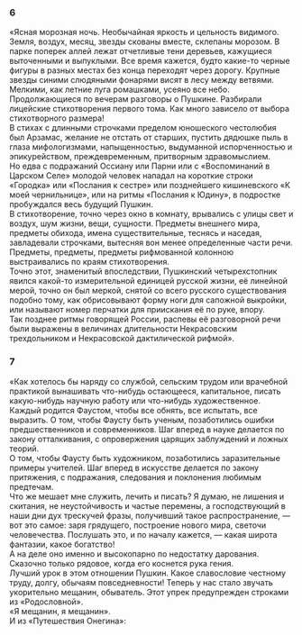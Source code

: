 ### 6 {-}

«Ясная морозная ночь. Необычайная яркость и цельность видимого. Земля, воздух, месяц, звезды скованы вместе, склепаны морозом. В парке поперек аллей лежат отчетливые тени деревьев, кажущиеся выточенными и выпуклыми. Все время кажется, будто какие-то черные фигуры в разных местах без конца переходят через дорогу. Крупные звезды синими слюдяными фонарями висят в лесу между ветвями. Мелкими, как летние луга ромашками, усеяно все небо.<br/> Продолжающиеся по вечерам разговоры о Пушкине. Разбирали лицейские стихотворения первого тома. Как много зависело от выбора стихотворного размера!<br/> В стихах с длинными строчками пределом юношеского честолюбия был Арзамас, желание не отстать от старших, пустить дядюшке пыль в глаза мифологизмами, напыщенностью, выдуманной испорченностью и эпикурейством, преждевременным, притворным здравомыслием.<br/> Но едва с подражаний Оссиану или Парни или с «Воспоминаний в Царском Селе» молодой человек нападал на короткие строки «Городка» или «Послания к сестре» или позднейшего кишиневского «К моей чернильнице», или на ритмы «Послания к Юдину», в подростке пробуждался весь будущий Пушкин.<br/> В стихотворение, точно через окно в комнату, врывались с улицы свет и воздух, шум жизни, вещи, сущности. Предметы внешнего мира, предметы обихода, имена существительные, теснясь и наседая, завладевали строчками, вытесняя вон менее определенные части речи. Предметы, предметы, предметы рифмованной колонною выстраивались по краям стихотворения.<br/> Точно этот, знаменитый впоследствии, Пушкинский четырехстопник явился какой-то измерительной единицей русской жизни, её линейной мерой, точно он был меркой, снятой со всего русского существования подобно тому, как обрисовывают форму ноги для сапожной выкройки, или называют номер перчатки для приискания её по руке, впору.<br/> Так позднее ритмы говорящей России, распевы её разговорной речи были выражены в величинах длительности Некрасовским трехдольником и Некрасовской дактилической рифмой».

### 7 {-}

«Как хотелось бы наряду со службой, сельским трудом или врачебной практикой вынашивать что-нибудь остающееся, капитальное, писать какую-нибудь научную работу или что-нибудь художественное.<br/> Каждый родится Фаустом, чтобы все обнять, все испытать, все выразить. О том, чтобы Фаусту быть ученым, позаботились ошибки предшественников и современников. Шаг вперед в науке делается по закону отталкивания, с опровержения царящих заблуждений и ложных теорий.<br/> О том, чтобы Фаусту быть художником, позаботились заразительные примеры учителей. Шаг вперед в искусстве делается по закону притяжения, с подражания, следования и поклонения любимым предтечам.<br/> Что же мешает мне служить, лечить и писать? Я думаю, не лишения и скитания, не неустойчивость и частые перемены, а господствующий в наши дни дух трескучей фразы, получивший такое распространение, — вот это самое: заря грядущего, построение нового мира, светочи человечества. Послушать это, и по началу кажется, — какая широта фантазии, какое богатство!<br/> А на деле оно именно и высокопарно по недостатку дарования.<br/> Сказочно только рядовое, когда его коснется рука гения.<br/> Лучший урок в этом отношении Пушкин. Какое славословие честному труду, долгу, обычаям повседневности! Теперь у нас стало звучать укорительно мещанин, обыватель. Этот упрек предупрежден строками из «Родословной».<br/> «Я мещанин, я мещанин».<br/> И из «Путешествия Онегина»:

